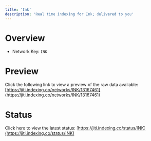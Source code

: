 ```yaml
---
title: 'Ink'
description: 'Real time indexing for Ink; delivered to you'
---
```


# Overview
- Network Key: `INK`

# Preview
Click the following link to view a preview of the raw data available: [https://jiti.indexing.co/networks/INK/13167461](https://jiti.indexing.co/networks/INK/13167461)

# Status
Click here to view the latest status: [https://jiti.indexing.co/status/INK](https://jiti.indexing.co/status/INK)

